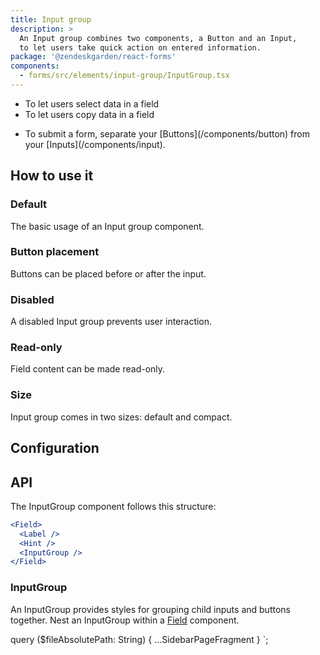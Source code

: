 ```yaml
---
title: Input group
description: >
  An Input group combines two components, a Button and an Input,
  to let users take quick action on entered information.
package: '@zendeskgarden/react-forms'
components:
  - forms/src/elements/input-group/InputGroup.tsx
---
```


<Usage>
  <Use>
    <ul>
      <li>To let users select data in a field</li>
      <li>To let users copy data in a field</li>
    </ul>
  </Use>
  <Misuse>
    <ul>
      <li>
        <Markdown>
          To submit a form, separate your [Buttons](/components/button) from your
          [Inputs](/components/input).
        </Markdown>
      </li>
    </ul>
  </Misuse>
</Usage>

## How to use it

### Default

The basic usage of an Input group component.


<CodeExample code={InputGroupCode}>
  <InputGroup />
</CodeExample>

### Button placement

Buttons can be placed before or after the input.


<CodeExample code={ButtonPlacementCode}>
  <ButtonPlacement />
</CodeExample>

### Disabled

A disabled Input group prevents user interaction.


<CodeExample code={DisabledCode}>
  <Disabled />
</CodeExample>

### Read-only

Field content can be made read-only.


<CodeExample code={ReadonlyCode}>
  <Readonly />
</CodeExample>

### Size

Input group comes in two sizes: default and compact.


<CodeExample code={SizeCode}>
  <Size />
</CodeExample>

## Configuration

<Configuration reactPackage={props.data.mdx.package} components={props.data.mdx.components} />

## API

The InputGroup component follows this structure:

```jsx
<Field>
  <Label />
  <Hint />
  <InputGroup />
</Field>
```

### InputGroup

<Component components={props.data.mdx.components} componentName="inputGroup" />

An InputGroup provides styles for grouping child inputs and buttons together. Nest an InputGroup within a
[Field](/components/input#field) component.

<PropSheet components={props.data.mdx.components} componentName="inputGroup" />


  query ($fileAbsolutePath: String) {
    ...SidebarPageFragment
  }
`;
